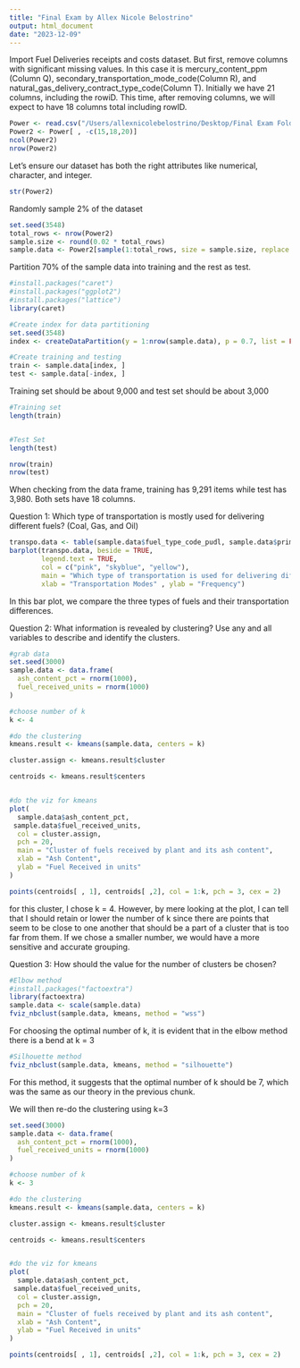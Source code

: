 ```yaml
---
title: "Final Exam by Allex Nicole Belostrino"
output: html_document
date: "2023-12-09"
---
```


Import Fuel Deliveries receipts and costs dataset. But first, remove columns with significant missing values. In this case it is mercury_content_ppm (Column Q), secondary_transportation_mode_code(Column R), and natural_gas_delivery_contract_type_code(Column T). Initially we have 21 columns, including the rowiD. This time, after removing columns, we will expect to have 18 columns total including rowID.
```r
Power <- read.csv("/Users/allexnicolebelostrino/Desktop/Final Exam Folder/Power.csv")
Power2 <- Power[ , -c(15,18,20)]
ncol(Power2)
nrow(Power2)

```


Let's ensure our dataset has both the right attributes like numerical, character, and integer.
```r
str(Power2)

```


Randomly sample 2% of the dataset 
```r
set.seed(3548)
total_rows <- nrow(Power2)
sample.size <- round(0.02 * total_rows)
sample.data <- Power2[sample(1:total_rows, size = sample.size, replace = FALSE), ]

```


Partition 70% of the sample data into training and the rest as test.
```r
#install.packages("caret")
#install.packages("ggplot2")
#install.packages("lattice")
library(caret)

#Create index for data partitioning
set.seed(3548)
index <- createDataPartition(y = 1:nrow(sample.data), p = 0.7, list = FALSE)

#Create training and testing
train <- sample.data[index, ]
test <- sample.data[-index, ]
```


Training set should be about 9,000 and test set should be about 3,000
```r

#Training set
length(train)


#Test Set
length(test)

nrow(train)
nrow(test)
```
When checking from the data frame, training has 9,291 items while test has 3,980. Both sets have 18 columns.


Question 1: Which type of transportation is mostly used for delivering different fuels? (Coal, Gas, and Oil)
```r
transpo.data <- table(sample.data$fuel_type_code_pudl, sample.data$primary_transportation_mode_code)
barplot(transpo.data, beside = TRUE,
        legend.text = TRUE,
        col = c("pink", "skyblue", "yellow"),
        main = "Which type of transportation is used for delivering different fuels?",
        xlab = "Transportation Modes" , ylab = "Frequency")

```
In this bar plot, we compare the three types of fuels and their transportation differences. 


Question 2: What information is revealed by clustering? Use any and all variables to describe and identify the clusters. 
```r

#grab data
set.seed(3000)
sample.data <- data.frame(
  ash_content_pct = rnorm(1000),
  fuel_received_units = rnorm(1000)
) 

#choose number of k
k <- 4

#do the clustering
kmeans.result <- kmeans(sample.data, centers = k)

cluster.assign <- kmeans.result$cluster

centroids <- kmeans.result$centers


#do the viz for kmeans
plot(
  sample.data$ash_content_pct,
 sample.data$fuel_received_units,
  col = cluster.assign,
  pch = 20,
  main = "Cluster of fuels received by plant and its ash content",
  xlab = "Ash Content",
  ylab = "Fuel Received in units"
)

points(centroids[ , 1], centroids[ ,2], col = 1:k, pch = 3, cex = 2)

```
for this cluster, I chose k = 4. However, by mere looking at the plot, I can tell that I should retain or lower the number of k since there are points that seem to be close to one another that should be a part of a cluster that is too far from them. If we chose a smaller number, we would have a more sensitive and accurate grouping.


Question 3: How should the value for the number of clusters be chosen?
```r

#Elbow method
#install.packages("factoextra")
library(factoextra)
sample.data <- scale(sample.data)
fviz_nbclust(sample.data, kmeans, method = "wss")

```
For choosing the optimal number of k, it is evident that in the elbow method there is a bend at k = 3


```r

#Silhouette method
fviz_nbclust(sample.data, kmeans, method = "silhouette")


```
For this method, it suggests that the optimal number of k should be 7, which was the same as our theory in the previous chunk.


We will then re-do the clustering using k=3
```r

set.seed(3000)
sample.data <- data.frame(
  ash_content_pct = rnorm(1000),
  fuel_received_units = rnorm(1000)
) 

#choose number of k
k <- 3

#do the clustering
kmeans.result <- kmeans(sample.data, centers = k)

cluster.assign <- kmeans.result$cluster

centroids <- kmeans.result$centers


#do the viz for kmeans
plot(
  sample.data$ash_content_pct,
 sample.data$fuel_received_units,
  col = cluster.assign,
  pch = 20,
  main = "Cluster of fuels received by plant and its ash content",
  xlab = "Ash Content",
  ylab = "Fuel Received in units"
)

points(centroids[ , 1], centroids[ ,2], col = 1:k, pch = 3, cex = 2)
```
